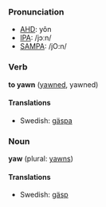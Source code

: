 ===Pronunciation===
*[[w:AHD|AHD]]: yôn
*[[w:IPA|IPA]]: /jɔːn/
*[[w:SAMPA|SAMPA]]: /jO:n/

===Verb===
'''to yawn''' ([[yawned]], yawned)

====Translations====
*Swedish: [[gäspa]]

===Noun===
'''yaw''' (plural: [[yawns]])

====Translations====
*Swedish: [[gäsp]]